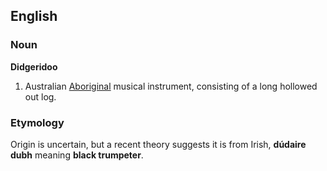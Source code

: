 ==English==
===Noun===
'''Didgeridoo'''
#Australian [[Aboriginal]] musical instrument, consisting of a long hollowed out log. 

{{wikipedia}}
===Etymology===
Origin is uncertain, but a recent theory suggests it is from Irish, '''dúdaire dubh''' meaning '''black trumpeter'''.
